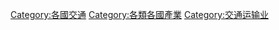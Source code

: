 {{Categories by country|nocat}}
[[Category:各國交通|Category:各國交通]]
[[Category:各類各國產業|Category:各類各國產業]]
[[Category:交通运输业|Category:交通运输业]]
